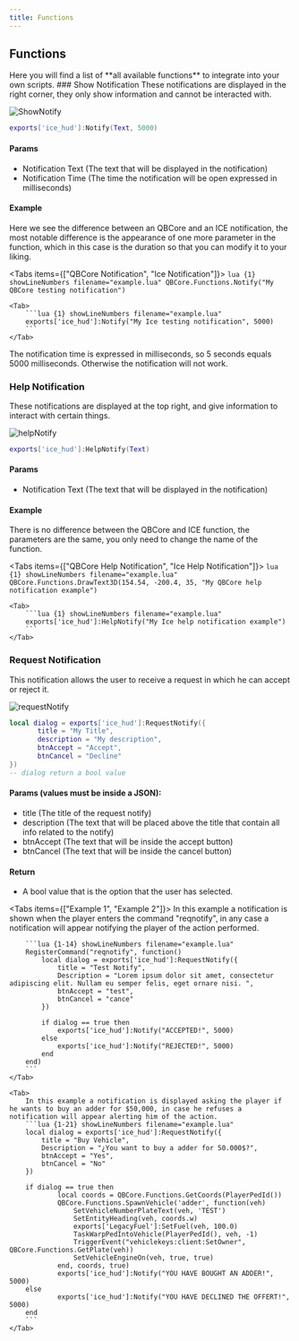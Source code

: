 ```yaml
---
title: Functions
---
```


## Functions
<Callout type="info">
Here you will find a list of **all available functions** to integrate into your own scripts.
</Callout>

<Steps>
### Show Notification

<Callout type="info">
These notifications are displayed in the right corner, they only show information and cannot be interacted with.
</Callout>

![ShowNotify](./assets/FiveM_b2545_GTAProcess_SE7ByYkLXu.gif)


```lua {1} showLineNumbers filename="example.lua"
exports['ice_hud']:Notify(Text, 5000)
```
#### Params
- Notification Text (The text that will be displayed in the notification)
- Notification Time (The time the notification will be open expressed in milliseconds)

#### Example

Here we see the difference between an QBCore and an ICE notification, the most notable difference is the appearance of one more parameter in the function, which in this case is the duration so that you can modify it to your liking.

<Tabs items={["QBCore Notification", "Ice Notification"]}>
    <Tab>
        ```lua {1} showLineNumbers filename="example.lua"
        QBCore.Functions.Notify("My QBCore testing notification")
        ```
    </Tab>
    
    <Tab>
        ```lua {1} showLineNumbers filename="example.lua"
        exports['ice_hud']:Notify("My Ice testing notification", 5000)
        ```
    </Tab>
</Tabs>


<Callout type="warning">
The notification time is expressed in milliseconds, so 5 seconds equals 5000 milliseconds. Otherwise the notification will not work.
</Callout>



### Help Notification

<Callout type="info">
These notifications are displayed at the top right, and give information to interact with certain things.
</Callout>

![helpNotify](./assets/helpnotify.png)

 ```lua {1} showLineNumbers filename="example.lua"
exports['ice_hud']:HelpNotify(Text)
```

#### Params
- Notification Text (The text that will be displayed in the notification)

#### Example

There is no difference between the QBCore and ICE function, the parameters are the same, you only need to change the name of the function.


<Tabs items={["QBCore Help Notification", "Ice Help Notification"]}>
    <Tab>
        ```lua {1} showLineNumbers filename="example.lua"
        QBCore.Functions.DrawText3D(154.54, -200.4, 35, "My QBCore help notification example")
        ```
    </Tab>
    
    <Tab>
        ```lua {1} showLineNumbers filename="example.lua"
        exports['ice_hud']:HelpNotify("My Ice help notification example")
        ```
    </Tab>
</Tabs>

### Request Notification

<Callout type="info">
This notification allows the user to receive a request in which he can accept or reject it.
</Callout>

![requestNotify](./assets/requestnotify.png)

 ```lua {1} showLineNumbers filename="example.lua"
local dialog = exports['ice_hud']:RequestNotify({
        title = "My Title",
        description = "My description",
        btnAccept = "Accept",
        btnCancel = "Decline"
})
-- dialog return a bool value
```

#### Params (values must be inside a JSON):

- title (The title of the request notify)
- description (The text that will be placed above the title that contain all info related to the notify)
- btnAccept (The text that will be inside the accept button)
- btnCancel (The text that will be inside the cancel button)

#### Return
- A bool value that is the option that the user has selected.

<Tabs items={["Example 1", "Example 2"]}>
    <Tab>
        In this example a notification is shown when the player enters the command "reqnotify", in any case a notification will appear notifying the player of the action performed.
    
        ```lua {1-14} showLineNumbers filename="example.lua"
        RegisterCommand("reqnotify", function()
            local dialog = exports['ice_hud']:RequestNotify({
                title = "Test Notify",
                Description = "Lorem ipsum dolor sit amet, consectetur adipiscing elit. Nullam eu semper felis, eget ornare nisi. ",
                btnAccept = "test",
                btnCancel = "cance"
            })
            
            if dialog == true then
                exports['ice_hud']:Notify("ACCEPTED!", 5000)
            else
                exports['ice_hud']:Notify("REJECTED!", 5000)
            end
        end)
        ```
    </Tab>
    
    <Tab>
        In this example a notification is displayed asking the player if he wants to buy an adder for $50,000, in case he refuses a notification will appear alerting him of the action.
        ```lua {1-21} showLineNumbers filename="example.lua"
        local dialog = exports['ice_hud']:RequestNotify({
            title = "Buy Vehicle",
            Description = "¿You want to buy a adder for 50.000$?",
            btnAccept = "Yes",
            btnCancel = "No"
        })
            
        if dialog == true then
                local coords = QBCore.Functions.GetCoords(PlayerPedId())
                QBCore.Functions.SpawnVehicle('adder', function(veh)
                    SetVehicleNumberPlateText(veh, 'TEST')
                    SetEntityHeading(veh, coords.w)
                    exports['LegacyFuel']:SetFuel(veh, 100.0)
                    TaskWarpPedIntoVehicle(PlayerPedId(), veh, -1)
                    TriggerEvent("vehiclekeys:client:SetOwner", QBCore.Functions.GetPlate(veh))
                    SetVehicleEngineOn(veh, true, true)
                end, coords, true)
                exports['ice_hud']:Notify("YOU HAVE BOUGHT AN ADDER!", 5000)
        else
                exports['ice_hud']:Notify("YOU HAVE DECLINED THE OFFERT!", 5000)
        end
        ```
    </Tab>
</Tabs>

</Steps>
